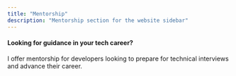 ```yaml
---
title: "Mentorship"
description: "Mentorship section for the website sidebar"
---
```


#### Looking for guidance in your tech career?
I offer mentorship for developers looking to prepare for technical interviews and advance their career.
